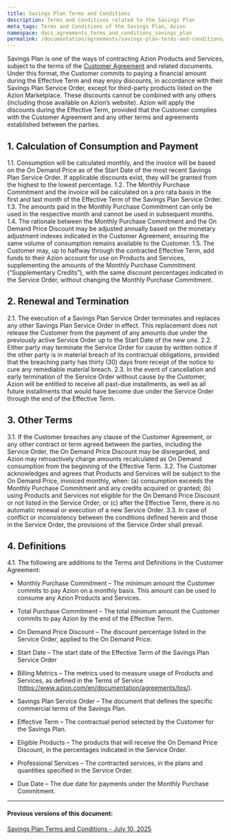 ```yaml
---
title: Savings Plan Terms and Conditions
description: Terms and Conditions related to the Savings Plan
meta_tags: Terms and Conditions of the Savings Plan, Azion 
namespace: docs_agreements_terms_and_conditions_savings_plan
permalink: /documentation/agreements/savings-plan-terms-and-conditions/
---
```


Savings Plan is one of the ways of contracting Azion Products and Services, subject to the terms of the [Customer Agreement](/en/documentation/agreements/customer-agreement/) and related documents. Under this format, the Customer commits to paying a financial amount during the Effective Term and may enjoy discounts, in accordance with their Savings Plan Service Order, except for third-party products listed on the Azion Marketplace. These discounts cannot be combined with any others (including those available on Azion’s website). Azion will apply the discounts during the Effective Term, provided that the Customer complies with the Customer Agreement and any other terms and agreements established between the parties.

## 1. Calculation of Consumption and Payment

1.1. Consumption will be calculated monthly, and the invoice will be based on the On Demand Price as of the Start Date of the most recent Savings Plan Service Order. If applicable discounts exist, they will be granted from the highest to the lowest percentage.
1.2. The Monthly Purchase Commitment and the invoice will be calculated on a pro rata basis in the first and last month of the Effective Term of the Savings Plan Service Order.
1.3. The amounts paid in the Monthly Purchase Commitment can only be used in the respective month and cannot be used in subsequent months.
1.4. The rationale between the Monthly Purchase Commitment and the On Demand Price Discount may be adjusted annually based on the monetary adjustment indexes indicated in the Customer Agreement, ensuring the same volume of consumption remains available to the Customer.
1.5. The Customer may, up to halfway through the contracted Effective Term, add funds to their Azion account for use on Products and Services, supplementing the amounts of the Monthly Purchase Commitment (“Supplementary Credits”), with the same discount percentages indicated in the Service Order, without changing the Monthly Purchase Commitment.

## 2. Renewal and Termination

2.1. The execution of a Savings Plan Service Order terminates and replaces any other Savings Plan Service Order in effect. This replacement does not release the Customer from the payment of any amounts due under the previously active Service Order up to the Start Date of the new one.
2.2. Either party may terminate the Service Order for cause by written notice if the other party is in material breach of its contractual obligations, provided that the breaching party has thirty (30) days from receipt of the notice to cure any remediable material breach.
2.3. In the event of cancellation and early termination of the Service Order without cause by the Customer, Azion will be entitled to receive all past-due installments, as well as all future installments that would have become due under the Service Order through the end of the Effective Term.

## 3. Other Terms

3.1. If the Customer breaches any clause of the Customer Agreement, or any other contract or term agreed between the parties, including the Service Order, the On Demand Price Discount may be disregarded, and Azion may retroactively charge amounts recalculated as On Demand consumption from the beginning of the Effective Term.
3.2. The Customer acknowledges and agrees that Products and Services will be subject to the On Demand Price, invoiced monthly, when: (a) consumption exceeds the Monthly Purchase Commitment and any credits acquired or granted; (b) using Products and Services not eligible for the On Demand Price Discount or not listed in the Service Order; or (c) after the Effective Term, there is no automatic renewal or execution of a new Service Order.
3.3. In case of conflict or inconsistency between the conditions defined herein and those in the Service Order, the provisions of the Service Order shall prevail.
      

## 4. Definitions

4.1. The following are additions to the Terms and Definitions in the Customer Agreement:

- Monthly Purchase Commitment – The minimum amount the Customer commits to pay Azion on a monthly basis. This amount can be used to consume any Azion Products and Services.

- Total Purchase Commitment – The total minimum amount the Customer commits to pay Azion by the end of the Effective Term.

- On Demand Price Discount – The discount percentage listed in the Service Order, applied to the On Demand Price.

- Start Date – The start date of the Effective Term of the Savings Plan Service Order

- Billing Metrics – The metrics used to measure usage of Products and Services, as defined in the Terms of Service (https://www.azion.com/en/documentation/agreements/tos/).

- Savings Plan Service Order – The document that defines the specific commercial terms of the Savings Plan.

- Effective Term – The contractual period selected by the Customer for the Savings Plan.

- Eligible Products – The products that will receive the On Demand Price Discount, in the percentages indicated in the Service Order.

- Professional Services – The contracted services, in the plans and quantities specified in the Service Order.

- Due Date – The due date for payments under the Monthly Purchase Commitment.

---

#### Previous versions of this document:

[Savings Plan Terms and Conditions - July 10, 2025](/en/documentation/agreements/savings-plan-terms-and-conditions-10-july-2025/)
